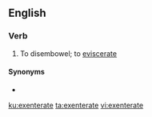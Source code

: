 ==English==

===Verb===
{{en-verb|exenterat}}

# To disembowel; to [[eviscerate]]

====Synonyms====
* {{l|en|eviscerate}}

[[ku:exenterate]]
[[ta:exenterate]]
[[vi:exenterate]]